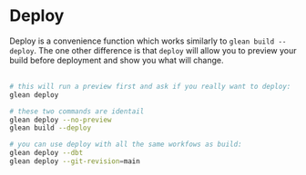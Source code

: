 
# Deploy

Deploy is a convenience function which works similarly to `glean build --deploy`.  The one other difference is that `deploy` will allow you to preview your build before deployment and show you what will change.
<br />
<Cards>
  <Card arrow icon=" 🏗️ " title="build options" href="./build" />
</Cards>
<br />

```bash filename="examples"
# this will run a preview first and ask if you really want to deploy:
glean deploy

# these two commands are identail
glean deploy --no-preview
glean build --deploy

# you can use deploy with all the same workfows as build:
glean deploy --dbt
glean deploy --git-revision=main
```
